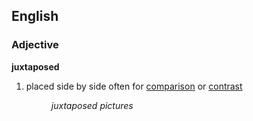 ==English==
===Adjective===
'''juxtaposed'''
# placed side by side often for [[comparison]] or [[contrast]]
#:''juxtaposed pictures''